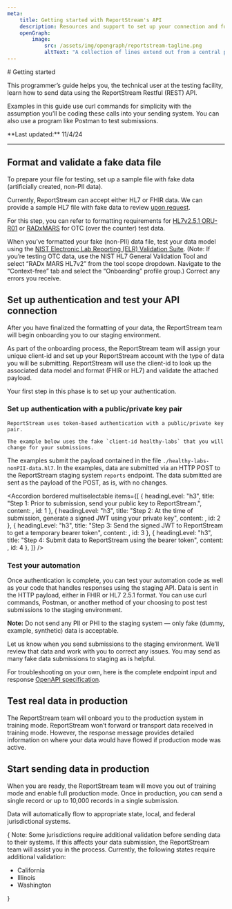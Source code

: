 ```yaml
---
meta:
    title: Getting started with ReportStream's API
    description: Resources and support to set up your connection and format your data. Our onboarding guide will walk you through the steps needed to get started.
    openGraph:
        image:
            src: /assets/img/opengraph/reportstream-tagline.png
            altText: "A collection of lines extend out from a central point. Each line ends in a circle of square, some green and some white."
---
```



<LayoutSidenav><Sidenav /></LayoutSidenav>

<LayoutMain>
# Getting started

<p className="usa-intro text-base">This programmer’s guide helps you, the technical user at the testing facility, learn how to send data using the ReportStream Restful (REST) API.</p>

Examples in this guide use curl commands for simplicity with the assumption you’ll be coding these calls into your sending system.
You can also use a program like Postman to test submissions.

<p className="text-base">**Last updated:** 11/4/24</p>

***

<h2 className="rs-numbered">Format and validate a fake data file</h2>

To prepare your file for testing, set up a sample file with fake data (artificially created, non-PII data).

Currently, ReportStream can accept either HL7 or FHIR data. We can provide a sample HL7 file with fake data 
to review <A href={site.forms.contactUs.url}>upon request</A>.

<Alert type="tip">For this step, you can refer to formatting requirements for 
[HL7v2.5.1 ORU-R01](https://www.hl7.org/implement/standards/product_brief.cfm?product_id=185) or 
[RADxMARS](https://www.nibib.nih.gov/covid-19/radx-tech-program/mars/hl7v2-getting-started) for OTC (over the counter) test data.</Alert>

When you’ve formatted your fake (non-PII) data file, test your data model using the
<A href={site.external.nistValidationTool.url}>NIST Electronic Lab Reporting (ELR) Validation Suite</A>. 
(Note: If you’re testing OTC data, use the NIST HL7 General Validation Tool and select “RADx MARS HL7v2” from 
the tool scope dropdown. Navigate to the “Context-free” tab and select the “Onboarding” profile group.) Correct 
any errors you receive.

<h2 className="rs-numbered">Set up authentication and test your API connection</h2>

After you have finalized the formatting of your data, the ReportStream team will begin onboarding you to our staging environment.

As part of the onboarding process, the ReportStream team will assign your unique client-id and set up your ReportStream account 
with the type of data you will be submitting. ReportStream will use the client-id to look up the associated data model and format 
(FHIR or HL7) and validate the attached payload. 

Your first step in this phase is to set up your authentication.

### Set up authentication with a public/private key pair

    ReportStream uses token-based authentication with a public/private key pair.

    The example below uses the fake `client-id healthy-labs` that you will change for your submissions. 
The examples submit the payload contained in the file `./healthy-labs-nonPII-data.hl7`. 
In the examples, data are submitted via an HTTP POST to the ReportStream staging system `reports` endpoint. 
The data submitted are sent as the payload of the POST, as is, with no changes. 

<Accordion bordered multiselectable items={[
    {
        headingLevel: "h3",
        title: "Step 1: Prior to submission, send your public key to ReportStream.",
        content: <Step1 />,
        id: 1
    },
    {
        headingLevel: "h3",
        title: "Step 2: At the time of submission, generate a signed JWT using your private key",
        content: <Step2 />,
        id: 2
    },
    {
        headingLevel: "h3",
        title: "Step 3: Send the signed JWT to ReportStream to get a temporary bearer token",
        content: <Step3 />,
        id: 3
    },
    {
        headingLevel: "h3",
        title: "Step 4: Submit data to ReportStream using the bearer token",
        content: <Step4 />,
        id: 4
    },
]} />

### Test your automation

Once authentication is complete, you can test your automation code as well as your code that handles responses using the staging API. 
Data is sent in the HTTP payload, either in FHIR or HL7 2.5.1 format. 
You can use curl commands, Postman, or another method of your choosing to post test submissions to the staging environment. 

<Alert type="tip">**Note:** Do not send any PII or PHI to the staging system — only fake (dummy, example, synthetic) data is acceptable.</Alert>

Let us know when you send submissions to the staging environment. We’ll review that data and work with you to correct any issues. You may send as many fake data submissions to staging as is helpful.

For troubleshooting on your own, here is the complete endpoint input and response [OpenAPI specification](https://github.com/CDCgov/prime-reportstream/blob/master/prime-router/docs/api).

<h2 className="rs-numbered">Test real data in production</h2>

The ReportStream team will onboard you to the production system in training mode. ReportStream won’t forward or transport data received in training mode. However, the response message provides detailed information on where your data would have flowed if production mode was active.

<h2 className="rs-numbered">Start sending data in production</h2>

When you are ready, the ReportStream team will move you out of training mode and enable full production mode. Once in production, you can send a single record or up to 10,000 records in a single submission.

Data will automatically flow to appropriate state, local, and federal jurisdictional systems.

{
<Alert type="tip">
    <span className="text-bold">Note:</span> Some jurisdictions require additional validation before sending data to their systems. If this affects your data submission, the ReportStream team will assist you in the process. Currently, the following states require additional validation:
    <ul>
        <li>California</li>
        <li>Illinois</li>
        <li>Washington</li>
    </ul>
</Alert>
}
</LayoutMain>